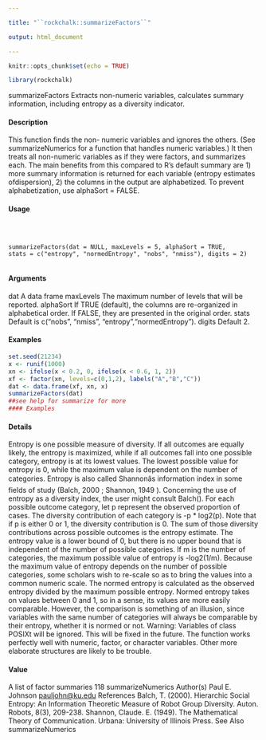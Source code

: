 ```yaml
---

title: "``rockchalk::summarizeFactors``"

output: html_document

---
```




```r

knitr::opts_chunk$set(echo = TRUE)

library(rockchalk)

```
summarizeFactors Extracts non-numeric variables, calculates summary information, including entropy as a diversity indicator.

#### Description

This function finds the non- numeric variables and ignores the others. (See summarizeNumerics for a function that handles numeric variables.) It then treats all non-numeric variables as if they were factors, and summarizes each. The main benefits from this compared to R's default summary are 1) more summary information is returned for each variable (entropy estimates ofdispersion), 2)
the columns in the output are alphabetized. To prevent alphabetization, use alphaSort = FALSE.

#### Usage
<pre><code>


summarizeFactors(dat = NULL, maxLevels = 5, alphaSort = TRUE,
stats = c("entropy", "normedEntropy", "nobs", "nmiss"), digits = 2)

</code></pre>
#### Arguments

dat A data frame
maxLevels The maximum number of levels that will be reported.
alphaSort If TRUE (default), the columns are re-organized in alphabetical order. If FALSE,
they are presented in the original order.
stats Default is c("nobs", "nmiss", "entropy","normedEntropy").
digits Default 2.



#### Examples
```r


set.seed(21234)
x <- runif(1000)
xn <- ifelse(x < 0.2, 0, ifelse(x < 0.6, 1, 2))
xf <- factor(xn, levels=c(0,1,2), labels("A","B","C"))
dat <- data.frame(xf, xn, x)
summarizeFactors(dat)
##see help for summarize for more 
#### Examples
```

#### Details

Entropy is one possible measure of diversity. If all outcomes are equally likely, the entropy is
maximized, while if all outcomes fall into one possible category, entropy is at its lowest values. The lowest possible value for entropy is 0, while the maximum value is dependent on the number of
categories. Entropy is also called Shannonâs information index in some fields of study (Balch, 2000
; Shannon, 1949 ).
Concerning the use of entropy as a diversity index, the user might consult Balch(). For each possible outcome category, let p represent the observed proportion of cases. The diversity contribution of
each category is -p * log2(p). Note that if p is either 0 or 1, the diversity contribution is 0. The sum
of those diversity contributions across possible outcomes is the entropy estimate. The entropy value is a lower bound of 0, but there is no upper bound that is independent of the number of possible
categories. If m is the number of categories, the maximum possible value of entropy is -log2(1/m).
Because the maximum value of entropy depends on the number of possible categories, some scholars wish to re-scale so as to bring the values into a common numeric scale. The normed entropy is calculated as the observed entropy divided by the maximum possible entropy. Normed entropy takes on values between 0 and 1, so in a sense, its values are more easily comparable. However,
the comparison is something of an illusion, since variables with the same number of categories will
always be comparable by their entropy, whether it is normed or not.
Warning: Variables of class POSIXt will be ignored. This will be fixed in the future. The function works perfectly well with numeric, factor, or character variables. Other more elaborate structures are likely to be trouble.

#### Value
A list of factor summaries
118 summarizeNumerics
Author(s)
Paul E. Johnson <pauljohn@ku.edu>
References
Balch, T. (2000). Hierarchic Social Entropy: An Information Theoretic Measure of Robot Group
Diversity. Auton. Robots, 8(3), 209-238.
Shannon, Claude. E. (1949). The Mathematical Theory of Communication. Urbana: University of
Illinois Press.
See Also
summarizeNumerics
